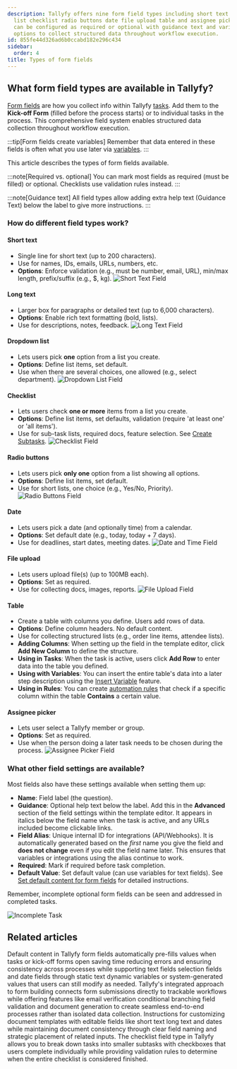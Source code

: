 ```yaml
---
description: Tallyfy offers nine form field types including short text long text dropdown
  list checklist radio buttons date file upload table and assignee picker fields that
  can be configured as required or optional with guidance text and various validation
  options to collect structured data throughout workflow execution.
id: 855fe44d326ad6b0ccabd182e296c434
sidebar:
  order: 4
title: Types of form fields
---
```


## What form field types are available in Tallyfy?

[Form fields](/products/pro/tracking-and-tasks/tasks/what-are-form-fields-in-tallyfy/) are how you collect info within Tallyfy [tasks](/products/pro/tracking-and-tasks/tasks/). Add them to the **Kick-off Form** (filled before the process starts) or to individual tasks in the process. This comprehensive field system enables structured data collection throughout workflow execution.

:::tip[Form fields create variables]
Remember that data entered in these fields is often what you use later via [variables](/products/pro/documenting/templates/variables/).
:::

This article describes the types of form fields available.

:::note[Required vs. optional]
You can mark most fields as required (must be filled) or optional. Checklists use validation rules instead.
:::

:::note[Guidance text]
All field types allow adding extra help text (Guidance Text) below the label to give more instructions.
:::

### How do different field types work?

#### Short text
*   Single line for short text (up to 200 characters).
*   Use for names, IDs, emails, URLs, numbers, etc.
*   **Options**: Enforce validation (e.g., must be number, email, URL), min/max length, prefix/suffix (e.g., $, kg).
    ![Short Text Field](https://screenshots.tallyfy.com/tallyfy%2Fpro%2Fdesktop-light-short-text-field.png)

#### Long text
*   Larger box for paragraphs or detailed text (up to 6,000 characters).
*   **Options**: Enable rich text formatting (bold, lists).
*   Use for descriptions, notes, feedback.
    ![Long Text Field](https://screenshots.tallyfy.com/tallyfy%2Fpro%2Fdesktop-light-long-text-field.png)

#### Dropdown list
*   Lets users pick **one** option from a list you create.
*   **Options**: Define list items, set default.
*   Use when there are several choices, one allowed (e.g., select department).
    ![Dropdown List Field](https://screenshots.tallyfy.com/tallyfy%2Fpro%2Fdesktop-light-dropdown-list.png)

#### Checklist
*   Lets users check **one or more** items from a list you create.
*   **Options**: Define list items, set defaults, validation (require 'at least one' or 'all items').
*   Use for sub-task lists, required docs, feature selection. See [Create Subtasks](/products/pro/tracking-and-tasks/tasks/how-to-create-and-use-subtasks/).
    ![Checklist Field](https://screenshots.tallyfy.com/tallyfy%2Fpro%2Fdesktop-light-checklist-field.png)

#### Radio buttons
*   Lets users pick **only one** option from a list showing all options.
*   **Options**: Define list items, set default.
*   Use for short lists, one choice (e.g., Yes/No, Priority).
    ![Radio Buttons Field](https://screenshots.tallyfy.com/tallyfy%2Fpro%2Fdesktop-light-radiobuttons-field.png)

#### Date
*   Lets users pick a date (and optionally time) from a calendar.
*   **Options**: Set default date (e.g., today, today + 7 days).
*   Use for deadlines, start dates, meeting dates.
    ![Date and Time Field](https://screenshots.tallyfy.com/tallyfy%2Fpro%2Fdesktop-light-datetime-field.png)

#### File upload
*   Lets users upload file(s) (up to 100MB each).
*   **Options**: Set as required.
*   Use for collecting docs, images, reports.
    ![File Upload Field](https://screenshots.tallyfy.com/tallyfy%2Fpro%2Fdesktop-light-file-upload-field.png)

#### Table
*   Create a table with columns you define. Users add rows of data.
*   **Options**: Define column headers. No default content.
*   Use for collecting structured lists (e.g., order line items, attendee lists).
*   **Adding Columns**: When setting up the field in the template editor, click **Add New Column** to define the structure.
*   **Using in Tasks**: When the task is active, users click **Add Row** to enter data into the table you defined.
*   **Using with Variables**: You can insert the entire table's data into a later step description using the [Insert Variable](/products/pro/documenting/templates/variables/how-can-i-use-insert-variables-in-tallyfy/) feature.
*   **Using in Rules**: You can create [automation rules](/products/pro/documenting/templates/automations/) that check if a specific column within the table **Contains** a certain value.

#### Assignee picker
*   Lets user select a Tallyfy member or group.
*   **Options**: Set as required.
*   Use when the person doing a later task needs to be chosen during the process.
    ![Assignee Picker Field](https://screenshots.tallyfy.com/tallyfy%2Fpro%2Fdesktop-light-assignee-picker.png)

### What other field settings are available?

Most fields also have these settings available when setting them up:

*   **Name**: Field label (the question).
*   **Guidance**: Optional help text below the label. Add this in the **Advanced** section of the field settings within the template editor. It appears in italics below the field name when the task is active, and any URLs included become clickable links.
*   **Field Alias**: Unique internal ID for integrations (API/Webhooks). It is automatically generated based on the *first* name you give the field and **does not change** even if you edit the field name later. This ensures that variables or integrations using the alias continue to work.
*   **Required**: Mark if required before task completion.
*   **Default Value**: Set default value (can use variables for text fields). See [Set default content for form fields](/products/pro/tracking-and-tasks/tasks/how-to-set-default-content-for-form-fields/) for detailed instructions.

Remember, incomplete optional form fields can be seen and addressed in completed tasks.

![Incomplete Task](https://screenshots.tallyfy.com/tallyfy%2Fpro%2Fdesktop-light-show-not-required-field.png)


## Related articles
<CardGrid>
<LinkTitleCard header="<b>Tasks > Set default content for form fields</b>" href="/products/pro/tracking-and-tasks/tasks/how-to-set-default-content-for-form-fields/" > Default content in Tallyfy form fields automatically pre-fills values when tasks or kick-off forms open saving time reducing errors and ensuring consistency across processes while supporting text fields selection fields and date fields through static text dynamic variables or system-generated values that users can still modify as needed. </LinkTitleCard>
<LinkTitleCard header="<b>How To > Build effective forms</b>" href="/products/pro/tutorials/how-to/build-effective-forms/" > Tallyfy's integrated approach to form building connects form submissions directly to trackable workflows while offering features like email verification conditional branching field validation and document generation to create seamless end-to-end processes rather than isolated data collection. </LinkTitleCard>
<LinkTitleCard header="<b>Documents > Add fields to document templates</b>" href="/products/pro/documenting/documents/how-can-i-add-editable-fields-to-my-tallyfy-documents/" > Instructions for customizing document templates with editable fields like short text long text and dates while maintaining document consistency through clear field naming and strategic placement of related inputs. </LinkTitleCard>
<LinkTitleCard header="<b>Tasks > Create and use subtasks</b>" href="/products/pro/tracking-and-tasks/tasks/how-to-create-and-use-subtasks/" > The checklist field type in Tallyfy allows you to break down tasks into smaller subtasks with checkboxes that users complete individually while providing validation rules to determine when the entire checklist is considered finished. </LinkTitleCard>
</CardGrid>